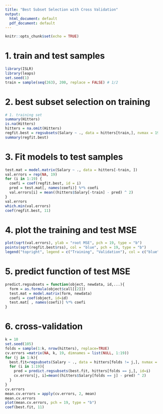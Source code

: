 ```yaml
---
title: "Best Subset Selection with Cross Validation"
output: 
  html_document: default
  pdf_document: default
---
```



```r
knitr::opts_chunk$set(echo = TRUE)
```

# 1. train and test samples
```r
library(ISLR)
library(leaps)
set.seed(1)
train = sample(seq(263), 200, replace = FALSE) # 1/2
```

# 2. best subset selection on training
```r
# 1. training set
summary(Hitters)
is.na(Hitters)
hitters = na.omit(Hitters)
regfit.best = regsubsets(Salary ~ ., data = hitters[train,], nvmax = 19)
summary(regfit.best)
```

# 3. Fit models to test samples
```r
test.mat = model.matrix(Salary ~ ., data = hitters[-train, ])
val.errors = rep(NA, 19)
for (i in 1:19) {
  coefi = coef(regfit.best, id = i)
  pred = test.mat[, names(coefi)] %*% coefi
  val.errors[i] = mean((hitters$Salary[-train] - pred) ^ 2)
}
val.errors
which.min(val.errors)
coef(regfit.best, 11)
```

# 4. plot the training and test MSE
```r
plot(sqrt(val.errors), ylab = "root MSE", pch = 19, type = "b")
points(sqrt(regfit.best$rss), col = "blue", pch = 19, type = "b")
legend("topright", legend = c("Training", "Validation"), col = c("blue", "black"), pch = 19)
```

# 5. predict function of test MSE
```r
predict.regsubsets = function(object, newdata, id,...){
  form = as.formula(object$call[[2]])
  test.mat = model.matrix(form, newdata)
  coefi = coef(object, id=id)
  test.mat[ , names(coefi)] %*% coefi
}
```

# 6. cross-validation
```r
k = 10
set.seed(105)
folds = sample(1:k, nrow(hitters), replace=TRUE)
cv.errors =matrix(NA, k, 19, dimnames = list(NULL, 1:19))
for (j in 1:k){
  best.fit=regsubsets(Salary ~ ., data = hitters[folds != j,], nvmax = 19)
  for (i in 1:19){
    pred = predict.regsubsets(best.fit, hitters[folds == j,], id=i)
    cv.errors[j, i]=mean((hitters$Salary[folds == j] - pred) ^ 2) 
  }
}
cv.errors
mean.cv.errors = apply(cv.errors, 2, mean)
mean.cv.errors
plot(mean.cv.errors, pch = 19, type = "b")
coef(best.fit, 11)
```

